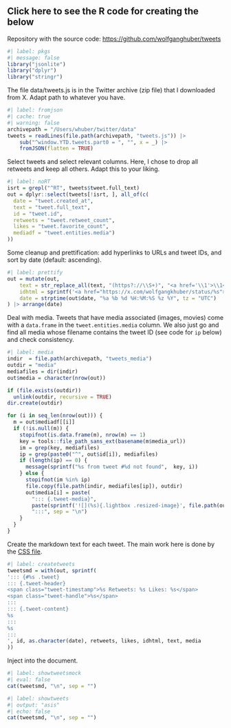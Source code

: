 ::: {.callout-note collapse=true appearance="simple"}

# Click here to see the R code for creating the below

Repository with the source code: <https://github.com/wolfganghuber/tweets>

```r
#| label: pkgs
#| message: false
library("jsonlite")
library("dplyr")
library("stringr")
```

The file data/tweets.js is in the Twitter archive (zip file) that I downloaded from X. Adapt path to whatever you have.

```r
#| label: fromjson
#| cache: true
#| warning: false
archivepath = "/Users/whuber/twitter/data" 
tweets = readLines(file.path(archivepath, "tweets.js")) |>
    sub("^window.YTD.tweets.part0 = ", "", x = _) |>
    fromJSON(flatten = TRUE) 
```

Select tweets and select relevant columns. Here, I chose to drop all retweets and keep all others. Adapt this to your liking.

```r
#| label: noRT
isrt = grepl("^RT", tweets$tweet.full_text)
out = dplyr::select(tweets[!isrt, ], all_of(c(
  date = "tweet.created_at", 
  text = "tweet.full_text", 
  id = "tweet.id", 
  retweets = "tweet.retweet_count",
  likes = "tweet.favorite_count",
  mediadf = "tweet.entities.media")
))
```

Some cleanup and prettification: add hyperlinks to URLs and tweet IDs, and sort by date (default: ascending). 

```r
#| label: prettify
out = mutate(out, 
    text = str_replace_all(text, "(https?://\\S+)", "<a href='\\1'>\\1</a>"),
    idhtml = sprintf('<a href="https://x.com/wolfgangkhuber/status/%s">%s</a>', id, id),
    date = strptime(out$date, "%a %b %d %H:%M:%S %z %Y", tz = "UTC")
) |> arrange(date)
```

Deal with media. Tweets that have media associated (images, movies) come with a `data.frame` in the `tweet.entities.media` column. We also just go and find all media whose filename contains the tweet ID (see code for `ip` below) and check consistency.

```r
#| label: media
indir  = file.path(archivepath, "tweets_media")
outdir = "media"
mediafiles = dir(indir)
out$media = character(nrow(out))

if (file.exists(outdir))
  unlink(outdir, recursive = TRUE)
dir.create(outdir)

for (i in seq_len(nrow(out))) {
  m = out$mediadf[[i]]
  if (!is.null(m)) {
    stopifnot(is.data.frame(m), nrow(m) == 1)
    key = tools::file_path_sans_ext(basename(m$media_url))
    im = grep(key, mediafiles)
    ip = grep(paste0("^", out$id[i]), mediafiles)
    if (length(ip) == 0) {
      message(sprintf("%s from tweet #%d not found",  key, i))
    } else {
      stopifnot(im %in% ip)
      file.copy(file.path(indir, mediafiles[ip]), outdir)
      out$media[i] = paste(
        "::: {.tweet-media}",
        paste(sprintf('![](%s){.lightbox .resized-image}', file.path(outdir, mediafiles[ip])), collapse = "\n"),
        ":::", sep = "\n") 
    }
  }
}
```

Create the markdown text for each tweet. The main work here is done by the [CSS file](tweetarchive.css).

```r
#| label: createtweets
tweetsmd = with(out, sprintf(
'::: {#%s .tweet}
::: {.tweet-header}
<span class="tweet-timestamp">%s Retweets: %s Likes: %s</span>
<span class="tweet-handle">%s</span>
:::  
::: {.tweet-content}
%s
:::  
%s
:::
', id, as.character(date), retweets, likes, idhtml, text, media
))
```

Inject into the document.

```r
#| label: showtweetsmock
#| eval: false
cat(tweetsmd, "\n", sep = "")
```
::: 

```r
#| label: showtweets
#| output: "asis"
#| echo: false
cat(tweetsmd, "\n", sep = "")
```